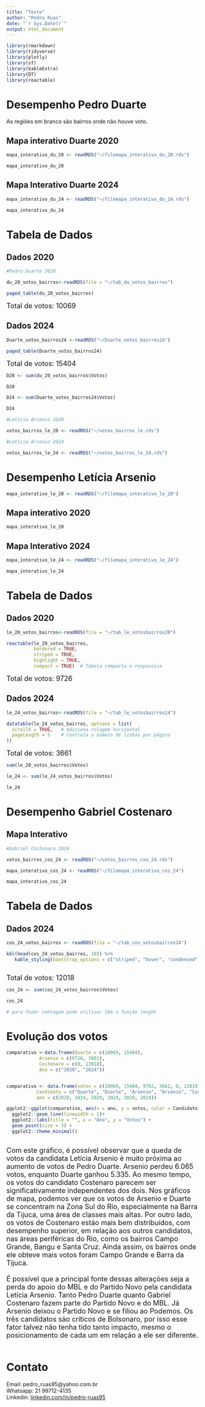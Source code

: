 ---
title: "Teste"
author: "Pedro Ruas"
date: "`r Sys.Date()`"
output: html_document
---

```{r, include=FALSE}

library(rmarkdown)
library(tidyverse)
library(plotly)
library(sf)
library(kableExtra)
library(DT)
library(reactable)
```

# Desempenho Pedro Duarte {.tabset}

As regiões em branco são bairros onde não houve voto.

## Mapa interativo Duarte 2020
```{r, include=FALSE}

mapa_interativo_du_20 <- readRDS("~/filemapa_interativo_du_20.rds")


```

```{r, echo=FALSE}

mapa_interativo_du_20

```

## Mapa Interativo Duarte 2024
```{r, include=FALSE}

mapa_interativo_du_24 <- readRDS("~/filemapa_interativo_du_24.rds")


```

```{r, echo=FALSE}

mapa_interativo_du_24

```

# Tabela de Dados {.tabset}

## Dados 2020


```{r, include=FALSE}
#Pedro Duarte 2020

du_20_votos_bairros<-readRDS(file = "~/tab_du_votos_bairros")
```

```{r, echo=FALSE}
paged_table(du_20_votos_bairros)

```
<span style="font-size:18px">Total de votos: 10069</span>

## Dados 2024

```{r, include=FALSE}

Duarte_votos_bairros24 <-readRDS("~/Duarte_votos_bairros24")

```
```{r, echo=FALSE}

paged_table(Duarte_votos_bairros24)

```
<span style="font-size:18px">Total de votos: 15404</span>  


```{r, include=FALSE}

D20 <- sum(du_20_votos_bairros$Votos)

D20

```

```{r, include=FALSE}

D24 <- sum(Duarte_votos_bairros24$Votos)

D24

```

```{r, include=FALSE}
#Letícia Arsenio 2020

votos_bairros_le_20 <- readRDS("~/votos_bairros_le.rds")

#Letícia Arsenio 2024

votos_bairros_le_24 <- readRDS("~/votos_bairros_le_24.rds")

```

# Desempenho Letícia Arsenio {.tabset}

```{r, include=FALSE}

mapa_interativo_le_20 <- readRDS("~/filemapa_interativo_le_20")


```

## Mapa interativo 2020
```{r, echo=FALSE}

mapa_interativo_le_20

```

## Mapa Interativo 2024
```{r, include=FALSE}

mapa_interativo_le_24 <- readRDS("~/filemapa_interativo_le_24")


```

```{r, echo=FALSE}

mapa_interativo_le_24

```

# Tabela de Dados{.tabset}
## Dados 2020
```{r, include=FALSE}

le_20_votos_bairros<-readRDS(file = "~/tab_le_votosbairros20")

```

```{r, echo=FALSE}

reactable(le_20_votos_bairros, 
          bordered = TRUE,
          striped = TRUE,
          highlight = TRUE,
          compact = TRUE)  # Tabela compacta e responsiva
```
<span style="font-size:18px">Total de votos: 9726</span>

## Dados 2024
```{r, include=FALSE}

le_24_votos_bairros<-readRDS(file = "~/tab_le_votosbairros24")

```

```{r, echo=FALSE}

datatable(le_24_votos_bairros, options = list(
  scrollX = TRUE,   # Adiciona rolagem horizontal
  pageLength = 5    # Controla o número de linhas por página
))

```
<span style="font-size:18px">Total de votos: 3661</span> 


```{r, include=FALSE}

sum(le_20_votos_bairros$Votos)

```

```{r, include=FALSE}

le_24 <- sum(le_24_votos_bairros$Votos)

le_24

```

# Desempenho Gabriel Costenaro{.tabset}
## Mapa Interativo


```{r, include=FALSE}

#Gabriel Costenaro 2024

votos_bairros_cos_24 <- readRDS("~/votos_bairros_cos_24.rds")


```

```{r, include=FALSE}

mapa_interativo_cos_24 <- readRDS("~/filemapa_interativo_cos_24")


```

```{r, echo=FALSE}

mapa_interativo_cos_24

```
# Tabela de Dados{.tabset}
## Dados 2024
```{r, echo=FALSE}

cos_24_votos_bairros <- readRDS(file = "~/tab_cos_votosbairros24")

```

```{r, echo=FALSE}

kbl(head(cos_24_votos_bairros, 10)) %>%
   kable_styling(bootstrap_options = c("striped", "hover", "condensed", "responsive"))
      
```

<span style="font-size:18px">Total de votos: 12018</span>

```{r, include=FALSE}

cos_24 <- sum(cos_24_votos_bairros$Votos)

cos_24

# para fazer contagem pode utilizar tbm a função lenght

```
# Evolução dos votos
```{r, include=FALSE}

comparativo <-data.frame(Duarte = c(10069, 15404),
            Arsenio = c(9726, 3661),
            Costenaro = c(0, 12018),
            Ano = c("2020", "2024"))



```

```{r, include=FALSE}

comparativo <- data.frame(votos = c(10069, 15404, 9762, 3661, 0, 12018),
           Candidato = c("Duarte", "Duarte", "Arsenio", "Arsenio", "Costenaro", "Costenaro"),
           ano = c(2020, 2024, 2020, 2024, 2020, 2024))

```

```{r, echo=FALSE}

ggplot2::ggplot(comparativo, aes(x = ano, y = votos, color = Candidato)) +
  ggplot2::geom_line(linewidth = 1)+
  ggplot2::labs(title = "", x = "Ano", y = "Votos") +
  geom_point(size = 3) +
  ggplot2::theme_minimal()


```
<br>
<span style="font-size:18px">   Com este gráfico, é possível observar que a queda de votos da candidata Letícia Arsenio é muito próxima ao aumento de votos de Pedro Duarte. Arsenio perdeu 6.065 votos, enquanto Duarte ganhou 5.335. Ao mesmo tempo, os votos do candidato Costenaro parecem ser significativamente independentes dos dois. Nos gráficos de mapa, podemos ver que os votos de Arsenio e Duarte se concentram na Zona Sul do Rio, especialmente na Barra da Tijuca, uma área de classes mais altas. Por outro lado, os votos de Costenaro estão mais bem distribuídos, com desempenho superior, em relação aos outros candidatos, nas áreas periféricas do Rio, como os bairros Campo Grande, Bangu e Santa Cruz. Ainda assim, os bairros onde ele obteve mais votos foram Campo Grande e Barra da Tijuca.
<br>  
É possível que a principal fonte dessas alterações seja a perda do apoio do MBL e do Partido Novo pela candidata Letícia Arsenio. Tanto Pedro Duarte quanto Gabriel Costenaro fazem parte do Partido Novo e do MBL. Já Arsenio deixou o Partido Novo e se filiou ao Podemos. Os três candidatos são críticos de Bolsonaro, por isso esse fator talvez não tenha tido tanto impacto, mesmo o posicionamento de cada um em relação a ele ser diferente.</span>
<br>
<br>

# Contato

Email: pedro_ruas95@yahoo.com.br  
Whatsapp: 21 99712-4135  
Linkedin:
[linkedin.com/in/pedro-ruas95](https://linkedin.com/in/pedro-ruas95)